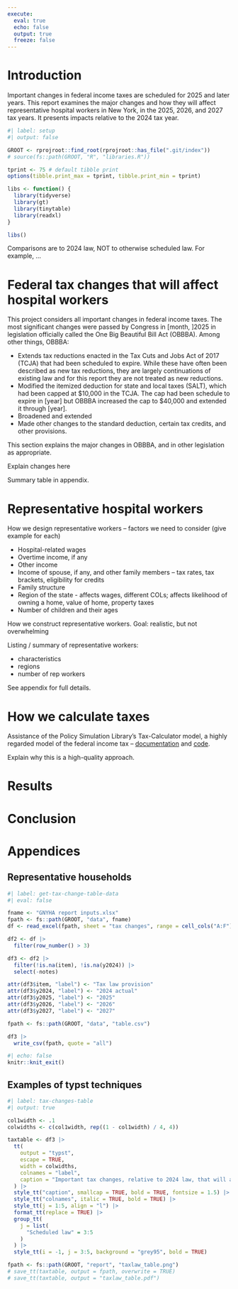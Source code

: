 ```yaml
---
execute:
  eval: true
  echo: false
  output: true
  freeze: false
---
```


<!-- report.qmd -->

```{=typst}
#title-page(
  [The Impact of Post-2024 Federal Income Tax Changes on Hospital Workers in New York],
  [Prepared for the Greater New York Hospital Association],
  [Don Boyd],
  [Boyd Research, LLC]
)
#toc-page()
#set page(columns: 2)
```

```{=typst}
// #set paralign(left)
#set par(linebreaks: "optimized")

```

# Introduction

Important changes in federal income taxes are scheduled for 2025 and later years. This report examines the major changes and how they will affect representative hospital workers in New York, in the 2025, 2026, and 2027 tax years. It presents impacts relative to the 2024 tax year.


```r
#| label: setup
#| output: false

GROOT <- rprojroot::find_root(rprojroot::has_file(".git/index"))
# source(fs::path(GROOT, "R", "libraries.R"))

tprint <- 75 # default tibble print
options(tibble.print_max = tprint, tibble.print_min = tprint)

libs <- function() {
  library(tidyverse)
  library(gt)
  library(tinytable)
  library(readxl)
}

libs()

```

Comparisons are to 2024 law, NOT to otherwise scheduled law. For example, ...

# Federal tax changes that will affect hospital workers

This project considers all important changes in federal income taxes. The most significant changes were passed by Congress in [month, ]2025 in legislation officially called the One Big Beautiful Bill Act (OBBBA). Among other things, OBBBA:

-  Extends tax reductions enacted in the Tax Cuts and Jobs Act of 2017 (TCJA) that had been scheduled to expire. While these have often been described as new tax reductions, they are largely continuations of existing law and for this report they are not treated as new reductions.
-  Modified the itemized deduction for state and local taxes (SALT), which had been capped at $10,000 in the TCJA. The cap had been schedule to expire in [year] but OBBBA increased the cap to $40,000 and extended it through [year].
-  Broadened and extended
-  Made other changes to the standard deduction, certain tax credits, and other provisions.

This section explains the major changes in OBBBA, and in other legislation as appropriate.

Explain changes here

Summary table in appendix.

# Representative hospital workers

How we design representative workers -- factors we need to consider (give example for each)

-  Hospital-related wages
-  Overtime income, if any
-  Other income
-  Income of spouse, if any, and other family members -- tax rates, tax brackets, eligibility for credits
-  Family structure
-  Region of the state - affects wages, different COLs; affects likelihood of owning a home, value of home, property taxes
-  Number of children and their ages

How we construct representative workers. Goal: realistic, but not overwhelming

Listing / summary of representative workers:

-  characteristics
-  regions
-  number of rep workers

See appendix for full details.

# How we calculate taxes

 Assistance of the Policy Simulation Library’s Tax-Calculator model, a highly regarded model of the federal income tax -- [documentation](https://taxcalc.pslmodels.org/) and [code](https://github.com/PSLmodels/Tax-Calculator).

 Explain why this is a high-quality approach.


```{=typst}
#pagebreak()
#set page(
  flipped: true,
  columns: 1
)
```

```{=typst}
#include "taxchanges_table.typ"
```

```{=typst}
#pagebreak()
#set page(
  flipped: false,
  columns: 2
)
```

# Results

```{=typst}
#lorem(80)
#parbreak()
// other spacing options: #v(1em) #v(2em) #space(height: 12pt)
```

```{=typst}
#lorem(80)
#parbreak()
#lorem(80)
#parbreak()

// other spacing options: #v(1em) #v(2em) #space(height: 12pt)
```

# Conclusion

```{=typst}
#lorem(80)
#parbreak()
// other spacing options: #v(1em) #v(2em) #space(height: 12pt)
```

<!-- Place bibliography on new page after the conclusion. -->

```{=typst}
// harvard-cite-them-right, ieee, apa
#pagebreak()
#set page(columns: 1)
#bibliography("references.bib", title: "References", style: "harvard-cite-them-right", full: true)
```

```{=typst}
#pagebreak()
```

# Appendices

## Representative households

```r
#| label: get-tax-change-table-data
#| eval: false

fname <- "GNYHA report inputs.xlsx"
fpath <- fs::path(GROOT, "data", fname)
df <- read_excel(fpath, sheet = "tax changes", range = cell_cols("A:F"))

df2 <- df |>
  filter(row_number() > 3)

df3 <- df2 |>
  filter(!is.na(item), !is.na(y2024)) |>
  select(-notes)

attr(df3$item, "label") <- "Tax law provision"
attr(df3$y2024, "label") <- "2024 actual"
attr(df3$y2025, "label") <- "2025"
attr(df3$y2026, "label") <- "2026"
attr(df3$y2027, "label") <- "2027"

fpath <- fs::path(GROOT, "data", "table.csv")

df3 |>
  write_csv(fpath, quote = "all")

```


```r
#| echo: false
knitr::knit_exit()
```


## Examples of typst techniques

```{=typst}
#pagebreak()
#set page(
  flipped: true,
  columns: 1
)
```

```r
#| label: tax-changes-table
#| output: true

col1width <- .1
colwidths <- c(col1width, rep((1 - col1width) / 4, 4))

taxtable <- df3 |>
  tt(
    output = "typst",
    escape = TRUE,
    width = colwidths,
    colnames = "label",
    caption = "Important tax changes, relative to 2024 law, that will affect hospital workers"
  ) |>
  style_tt("caption", smallcap = TRUE, bold = TRUE, fontsize = 1.5) |>
  style_tt("colnames", italic = TRUE, bold = TRUE) |>
  style_tt(j = 1:5, align = "l") |>
  format_tt(replace = TRUE) |>
  group_tt(
    j = list(
      "Scheduled law" = 3:5
    )
  ) |>
  style_tt(i = -1, j = 3:5, background = "grey95", bold = TRUE)

fpath <- fs::path(GROOT, "report", "taxlaw_table.png")
# save_tt(taxtable, output = fpath, overwrite = TRUE)
# save_tt(taxtable, output = "taxlaw_table.pdf")

```

```{=typst}
#pagebreak()
#set page(
  flipped: false,
  columns: 2
)
```
